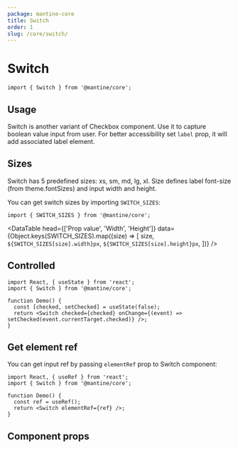 ```yaml
---
package: mantine-core
title: Switch
order: 1
slug: /core/switch/
---
```



# Switch

<PageHeader
  source="mantine-core/src/Switch/Switch.tsx"
  docs="core/Switch.mdx"
  package="@mantine/core"
/>

```tsx
import { Switch } from '@mantine/core';
```

## Usage

Switch is another variant of <GatsbyLink to="/core/Checkbox">Checkbox</GatsbyLink>
component. Use it to capture boolean value input from user.
For better accessibility set `label` prop, it will add associated label element.

<SwitchConfigurator />

## Sizes

Switch has 5 predefined sizes: xs, sm, md, lg, xl.
Size defines label font-size (from <GatsbyLink to="/theming">theme.fontSizes</GatsbyLink>) and input width and height.

You can get switch sizes by importing `SWITCH_SIZES`:

```tsx
import { SWITCH_SIZES } from '@mantine/core';
```

<DataTable
  head={['Prop value', 'Width', 'Height']}
  data={Object.keys(SWITCH_SIZES).map((size) => [
    size,
    `${SWITCH_SIZES[size].width}px`,
    `${SWITCH_SIZES[size].height}px`,
  ])}
/>

## Controlled

```tsx
import React, { useState } from 'react';
import { Switch } from '@mantine/core';

function Demo() {
  const [checked, setChecked] = useState(false);
  return <Switch checked={checked} onChange={(event) => setChecked(event.currentTarget.checked)} />;
}
```

## Get element ref

You can get input ref by passing `elementRef` prop to Switch component:

```tsx
import React, { useRef } from 'react';
import { Switch } from '@mantine/core';

function Demo() {
  const ref = useRef();
  return <Switch elementRef={ref} />;
}
```

## Component props

<PropsTable component="Switch" />
